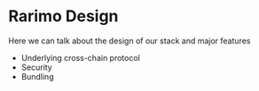 ---
---

# Rarimo Design

Here we can talk about the design of our stack and major features

- Underlying cross-chain protocol
- Security
- Bundling